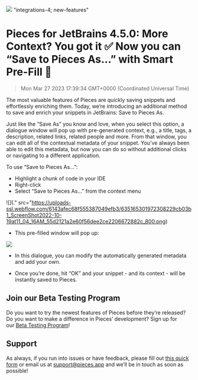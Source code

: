 ![](https://uploads-ssl.webflow.com/6143afec68f555387049efb3/6351652e1972309445cb03af_JetBrains4_5_0_d14996cd63254fe138eed18fbc8ba65e_2000.png)
"integrations-4; new-features"
# Pieces for JetBrains 4.5.0: More Context? You got it ✅ Now you can “Save to Pieces As…” with Smart Pre-Fill 🤯
> Mon Mar 27 2023 17:39:34 GMT+0000 (Coordinated Universal Time)

The most valuable features of Pieces are quickly saving snippets and effortlessly enriching them. Today, we’re introducing an additional method to save and enrich your snippets in JetBrains: Save to Pieces As.

Just like the “Save As” you know and love, when you select this option, a dialogue window will pop up with pre-generated context, e.g., a title, tags, a description, related links, related people and more. From that window, you can edit all of the contextual metadata of your snippet.
You’ve always been able to edit this metadata, but now you can do so without additional clicks or navigating to a different application.

To use “Save to Pieces As...”:
- Highlight a chunk of code in your IDE
- Right-click
- Select “Save to Pieces As...” from the context menu

![](." src="https://uploads-ssl.webflow.com/6143afec68f555387049efb3/635165301972308229cb03b1_ScreenShot2022-10-19at11_04_16AM_55d2121a2e60f56dee2ce2206672882c_800.png)

- This pre-filled window will pop up:

![](ssl.webflow.com/6143afec68f555387049efb3/6351653019723052cfcb03b0_image_1f5829b7a2d3106b148ebf4b48e3a6c5_800.png)

- In this dialogue, you can modify the automatically generated metadata and add your own.

- Once you’re done, hit “OK” and your snippet - and its context - will be instantly saved to Pieces.

## Join our Beta Testing Program
Do you want to try the newest features of Pieces before they’re released? Do you want to make a difference in Pieces’ development? Sign up for our <a href="https://getpieces.typeform.com/to/XGGlUqEI" target="_blank" rel="noopener noreferrer">Beta Testing Program</a>!

## Support
As always, if you run into issues or have feedback, please fill out <a href="https://getpieces.typeform.com/to/mCjBSIjF" target="_blank" rel="noopener noreferrer">this quick form</a> or email us at <a href="mailto:support@pieces.app" target="_blank" rel="noopener noreferrer">support@pieces.app</a> and we’ll be in touch as soon as possible!
